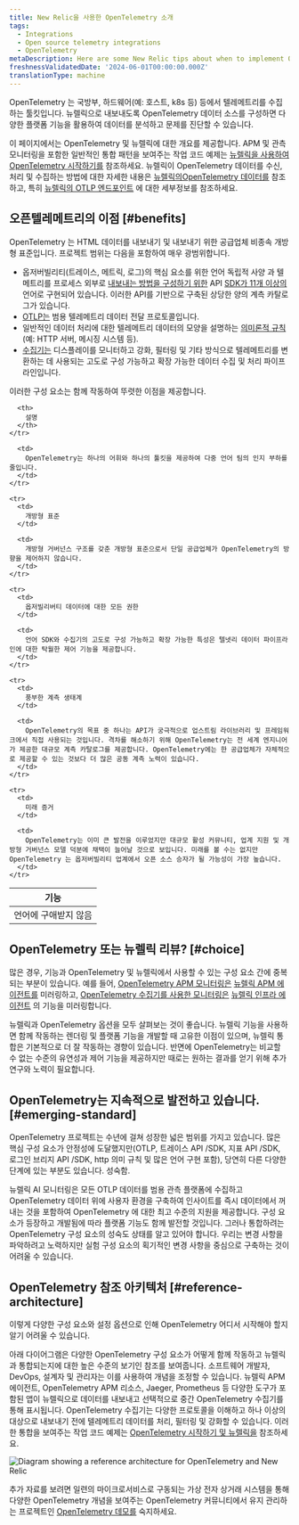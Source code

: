 ```yaml
---
title: New Relic을 사용한 OpenTelemetry 소개
tags:
  - Integrations
  - Open source telemetry integrations
  - OpenTelemetry
metaDescription: Here are some New Relic tips about when to implement OpenTelemetry.
freshnessValidatedDate: '2024-06-01T00:00:00.000Z'
translationType: machine
---
```



OpenTelemetry 는 국방부, 하드웨어(예: 호스트, k8s 등) 등에서 텔레메트리를 수집하는 툴킷입니다. 뉴렐릭으로 내보내도록 OpenTelemetry 데이터 소스를 구성하면 다양한 플랫폼 기능을 활용하여 데이터를 분석하고 문제를 진단할 수 있습니다.

이 페이지에서는 OpenTelemetry 및 뉴렐릭에 대한 개요를 제공합니다. APM 및 관측 모니터링을 포함한 일반적인 통합 패턴을 보여주는 작업 코드 예제는 [뉴렐릭을 사용하여 OpenTelemetry 시작하기를](/docs/opentelemetry/get-started/opentelemetry-get-started-intro/) 참조하세요. 뉴렐릭이 OpenTelemetry 데이터를 수신, 처리 및 수집하는 방법에 대한 자세한 내용은 [뉴렐릭의OpenTelemetry 데이터를](/docs/opentelemetry/best-practices/opentelemetry-data-overview/) 참조하고, 특히 [뉴렐릭의 OTLP 엔드포인트](/docs/opentelemetry/best-practices/opentelemetry-otlp/) 에 대한 세부정보를 참조하세요.

## 오픈텔레메트리의 이점 [#benefits]

OpenTelemetry 는 HTML 데이터를 내보내기 및 내보내기 위한 공급업체 비종속 개방형 표준입니다. 프로젝트 범위는 다음을 포함하여 매우 광범위합니다.

* 옵저버빌리티(트레이스, 메트릭, 로그)의 핵심 요소를 위한 언어 독립적 사양 과 텔메트리를 프로세스 외부로 [내보내는 방법을 구성하기 위한](https://opentelemetry.io/docs/specs/otel/) API [SDK가 11개 이상의](https://opentelemetry.io/docs/languages/) 언어로 구현되어 있습니다. 이러한 API를 기반으로 구축된 상당한 양의 계측 카탈로그가 있습니다.
* [OTLP는](https://opentelemetry.io/docs/specs/otlp/) 범용 텔레메트리 데이터 전달 프로토콜입니다.
* 일반적인 데이터 처리에 대한 텔레메트리 데이터의 모양을 설명하는 [의미론적 규칙](https://opentelemetry.io/docs/specs/semconv/) (예: HTTP 서버, 메시징 시스템 등).
* [수집기는](https://opentelemetry.io/docs/collector/) 디스플레이를 모니터하고 강화, 필터링 및 기타 방식으로 텔레메트리를 변환하는 데 사용되는 고도로 구성 가능하고 확장 가능한 데이터 수집 및 처리 파이프라인입니다.

이러한 구성 요소는 함께 작동하여 뚜렷한 이점을 제공합니다.

<table>
  <thead>
    <tr>
      <th style={{ width: "200px" }}>
        기능
      </th>

      <th>
        설명
      </th>
    </tr>
  </thead>

  <tbody>
    <tr>
      <td>
        언어에 구애받지 않음
      </td>

      <td>
        OpenTelemetry는 하나의 어휘와 하나의 툴킷을 제공하여 다중 언어 팀의 인지 부하를 줄입니다.
      </td>
    </tr>

    <tr>
      <td>
        개방형 표준
      </td>

      <td>
        개방형 거버넌스 구조를 갖춘 개방형 표준으로서 단일 공급업체가 OpenTelemetry의 방향을 제어하지 않습니다.
      </td>
    </tr>

    <tr>
      <td>
        옵저빌리버티 데이터에 대한 모든 권한
      </td>

      <td>
        언어 SDK와 수집기의 고도로 구성 가능하고 확장 가능한 특성은 텔넷리 데이터 파이프라인에 대한 탁월한 제어 기능을 제공합니다.
      </td>
    </tr>

    <tr>
      <td>
        풍부한 계측 생태계
      </td>

      <td>
        OpenTelemetry의 목표 중 하나는 API가 궁극적으로 업스트림 라이브러리 및 프레임워크에서 직접 사용되는 것입니다. 격차를 해소하기 위해 OpenTelemetry는 전 세계 엔지니어가 제공한 대규모 계측 카탈로그를 제공합니다. OpenTelemetry에는 한 공급업체가 자체적으로 제공할 수 있는 것보다 더 많은 공동 계측 노력이 있습니다.
      </td>
    </tr>

    <tr>
      <td>
        미래 증거
      </td>

      <td>
        OpenTelemetry는 이미 큰 발전을 이루었지만 대규모 활성 커뮤니티, 업계 지원 및 개방형 거버넌스 모델 덕분에 채택이 늘어날 것으로 보입니다. 미래를 볼 수는 없지만 OpenTelemetry 는 옵저버빌리티 업계에서 오픈 소스 승자가 될 가능성이 가장 높습니다.
      </td>
    </tr>
  </tbody>
</table>

## OpenTelemetry 또는 뉴렐릭 리뷰? [#choice]

많은 경우, 기능과 OpenTelemetry 및 뉴렐릭에서 사용할 수 있는 구성 요소 간에 중복되는 부분이 있습니다. 예를 들어, [OpenTelemetry APM 모니터링은](/docs/opentelemetry/get-started/apm-monitoring/opentelemetry-apm-intro/) [뉴렐릭 APM 에이전트를](/docs/apm/new-relic-apm/getting-started/introduction-apm/) 미러링하고, [OpenTelemetry 수집기를 사용한 모니터링은](/docs/opentelemetry/get-started/collector-infra-monitoring/opentelemetry-collector-infra-intro/) [뉴렐릭 인프라 에이전트](/docs/infrastructure/infrastructure-monitoring/get-started/get-started-infrastructure-monitoring/) 의 기능을 미러링합니다.

뉴렐릭과 OpenTelemetry 옵션을 모두 살펴보는 것이 좋습니다. 뉴렐릭 기능을 사용하면 함께 작동하는 렌더링 및 플랫폼 기능을 개발할 때 고유한 이점이 있으며, 뉴렐릭 통합은 기본적으로 더 잘 작동하는 경향이 있습니다. 반면에 OpenTelemetry는 비교할 수 없는 수준의 유연성과 제어 기능을 제공하지만 때로는 원하는 결과를 얻기 위해 추가 연구와 노력이 필요합니다.

## OpenTelemetry는 지속적으로 발전하고 있습니다. [#emerging-standard]

OpenTelemetry 프로젝트는 수년에 걸쳐 성장한 넓은 범위를 가지고 있습니다. 많은 핵심 구성 요소가 안정성에 도달했지만(OTLP, 트레이스 API /SDK, 지표 API /SDK, 로그인 브리지 API /SDK, http 의미 규칙 및 많은 언어 구현 포함), 당연히 다른 다양한 단계에 있는 부분도 있습니다. 성숙함.

뉴렐릭 AI 모니터링은 모든 OTLP 데이터를 범용 관측 플랫폼에 수집하고 OpenTelemetry 데이터 위에 사용자 환경을 구축하여 인사이트를 즉시 데이터에서 꺼내는 것을 포함하여 OpenTelemetry 에 대한 최고 수준의 지원을 제공합니다. 구성 요소가 등장하고 개발됨에 따라 플랫폼 기능도 함께 발전할 것입니다. 그러나 통합하려는 OpenTelemetry 구성 요소의 성숙도 상태를 알고 있어야 합니다. 우리는 변경 사항을 파악하려고 노력하지만 실험 구성 요소의 획기적인 변경 사항을 중심으로 구축하는 것이 어려울 수 있습니다.

## OpenTelemetry 참조 아키텍처 [#reference-architecture]

이렇게 다양한 구성 요소와 설정 옵션으로 인해 OpenTelemetry 어디서 시작해야 할지 알기 어려울 수 있습니다.

아래 다이어그램은 다양한 OpenTelemetry 구성 요소가 어떻게 함께 작동하고 뉴렐릭과 통합되는지에 대한 높은 수준의 보기인 참조를 보여줍니다. 소프트웨어 개발자, DevOps, 설계자 및 관리자는 이를 사용하여 개념을 조정할 수 있습니다. 뉴렐릭 APM 에이전트, OpenTelemetry APM 리소스, Jaeger, Prometheus 등 다양한 도구가 포함된 앱이 뉴렐릭으로 데이터를 내보내고 선택적으로 중간 OpenTelemetry 수집기를 통해 표시됩니다. OpenTelemetry 수집기는 다양한 프로토콜을 이해하고 하나 이상의 대상으로 내보내기 전에 텔레메트리 데이터를 처리, 필터링 및 강화할 수 있습니다. 이러한 통합을 보여주는 작업 코드 예제는 [OpenTelemetry 시작하기 및 뉴렐릭을](/docs/opentelemetry/get-started/opentelemetry-get-started-intro/) 참조하세요.

<img title="Diagram showing a reference architecture for OpenTelemetry and New Relic" alt="Diagram showing a reference architecture for OpenTelemetry and New Relic" src={moreintegrationsOtelRefArch} />

추가 자료를 보려면 일련의 마이크로서비스로 구동되는 가상 전자 상거래 시스템을 통해 다양한 OpenTelemetry 개념을 보여주는 OpenTelemetry 커뮤니티에서 유지 관리하는 프로젝트인 [OpenTelemetry 데모를](https://opentelemetry.io/docs/demo/) 숙지하세요.